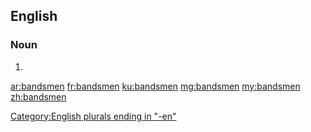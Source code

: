 ==English==

===Noun===
{{head|en|noun plural form}}

# {{plural of|bandsman|lang=en}}

[[Category:English plurals ending in "-en"]]

[[ar:bandsmen]]
[[fr:bandsmen]]
[[ku:bandsmen]]
[[mg:bandsmen]]
[[my:bandsmen]]
[[zh:bandsmen]]
